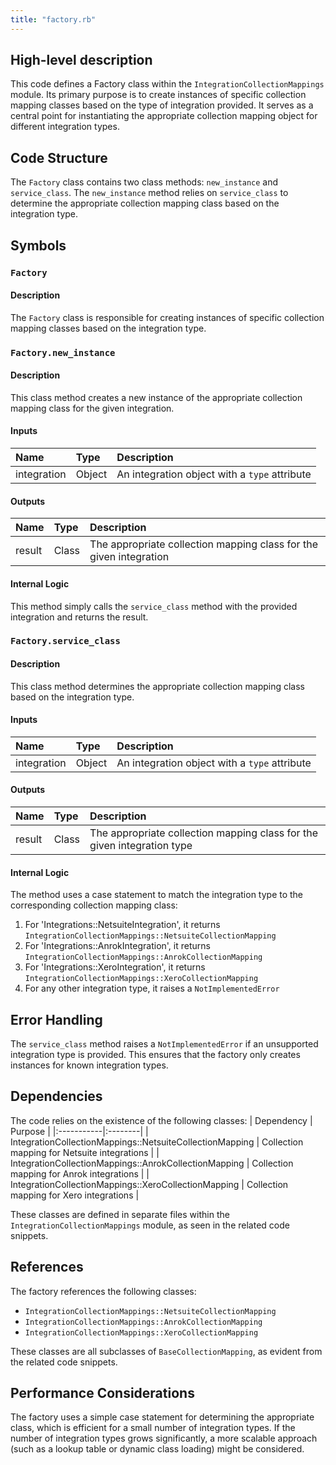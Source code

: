 ```yaml
---
title: "factory.rb"
---
```


## High-level description
This code defines a Factory class within the `IntegrationCollectionMappings` module. Its primary purpose is to create instances of specific collection mapping classes based on the type of integration provided. It serves as a central point for instantiating the appropriate collection mapping object for different integration types.

## Code Structure
The `Factory` class contains two class methods: `new_instance` and `service_class`. The `new_instance` method relies on `service_class` to determine the appropriate collection mapping class based on the integration type.

## Symbols

### `Factory`
#### Description
The `Factory` class is responsible for creating instances of specific collection mapping classes based on the integration type.

### `Factory.new_instance`
#### Description
This class method creates a new instance of the appropriate collection mapping class for the given integration.

#### Inputs
| Name | Type | Description |
|:-----|:-----|:------------|
| integration | Object | An integration object with a `type` attribute |

#### Outputs
| Name | Type | Description |
|:-----|:-----|:------------|
| result | Class | The appropriate collection mapping class for the given integration |

#### Internal Logic
This method simply calls the `service_class` method with the provided integration and returns the result.

### `Factory.service_class`
#### Description
This class method determines the appropriate collection mapping class based on the integration type.

#### Inputs
| Name | Type | Description |
|:-----|:-----|:------------|
| integration | Object | An integration object with a `type` attribute |

#### Outputs
| Name | Type | Description |
|:-----|:-----|:------------|
| result | Class | The appropriate collection mapping class for the given integration type |

#### Internal Logic
The method uses a case statement to match the integration type to the corresponding collection mapping class:
1. For 'Integrations::NetsuiteIntegration', it returns `IntegrationCollectionMappings::NetsuiteCollectionMapping`
2. For 'Integrations::AnrokIntegration', it returns `IntegrationCollectionMappings::AnrokCollectionMapping`
3. For 'Integrations::XeroIntegration', it returns `IntegrationCollectionMappings::XeroCollectionMapping`
4. For any other integration type, it raises a `NotImplementedError`

## Error Handling
The `service_class` method raises a `NotImplementedError` if an unsupported integration type is provided. This ensures that the factory only creates instances for known integration types.

## Dependencies
The code relies on the existence of the following classes:
| Dependency | Purpose |
|:-----------|:--------|
| IntegrationCollectionMappings::NetsuiteCollectionMapping | Collection mapping for Netsuite integrations |
| IntegrationCollectionMappings::AnrokCollectionMapping | Collection mapping for Anrok integrations |
| IntegrationCollectionMappings::XeroCollectionMapping | Collection mapping for Xero integrations |

These classes are defined in separate files within the `IntegrationCollectionMappings` module, as seen in the related code snippets.

## References
The factory references the following classes:
- `IntegrationCollectionMappings::NetsuiteCollectionMapping`
- `IntegrationCollectionMappings::AnrokCollectionMapping`
- `IntegrationCollectionMappings::XeroCollectionMapping`

These classes are all subclasses of `BaseCollectionMapping`, as evident from the related code snippets.

## Performance Considerations
The factory uses a simple case statement for determining the appropriate class, which is efficient for a small number of integration types. If the number of integration types grows significantly, a more scalable approach (such as a lookup table or dynamic class loading) might be considered.